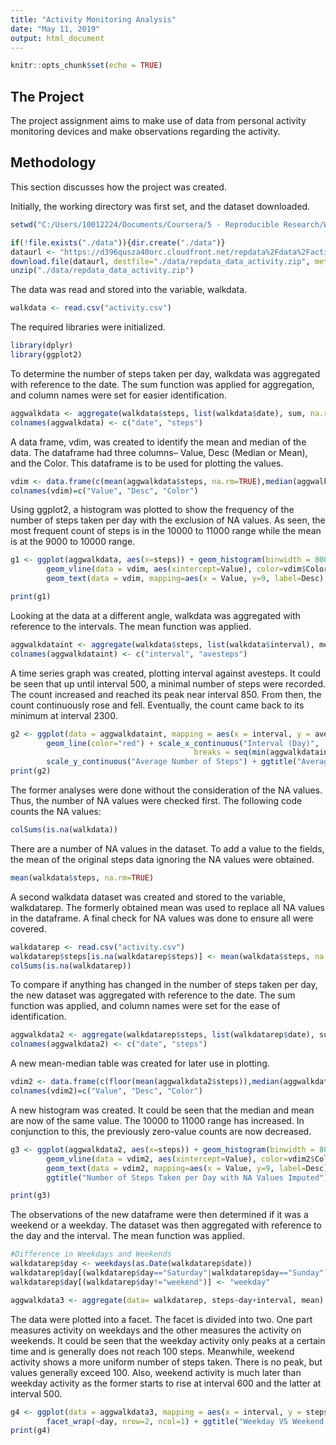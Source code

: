 ```yaml
---
title: "Activity Monitoring Analysis"
date: "May 11, 2019"
output: html_document
---
```


```r
knitr::opts_chunk$set(echo = TRUE)
```

## The Project

The project assignment aims to make use of data from personal activity monitoring devices and make observations regarding the activity.

## Methodology

This section discusses how the project was created.

Initially, the working directory was first set, and the dataset downloaded.
```r
setwd("C:/Users/10012224/Documents/Coursera/5 - Reproducible Research/Week 2/Assignment/filehash")
```

```r
if(!file.exists("./data")){dir.create("./data")}
dataurl <- "https://d396qusza40orc.cloudfront.net/repdata%2Fdata%2Factivity.zip"
download.file(dataurl, destfile="./data/repdata_data_activity.zip", method="curl")
unzip("./data/repdata_data_activity.zip")
```

The data was read and stored into the variable, walkdata.
```r
walkdata <- read.csv("activity.csv")
```

The required libraries were initialized. 
```r
library(dplyr)
library(ggplot2)
```

To determine the number of steps taken per day, walkdata was aggregated with reference to the date. The sum function was applied for aggregation, and column names were set for easier identification.
```r
aggwalkdata <- aggregate(walkdata$steps, list(walkdata$date), sum, na.rm=TRUE)
colnames(aggwalkdata) <- c("date", "steps")
```

A data frame, vdim, was created to identify the mean and median of the data. The dataframe had three columns-- Value, Desc (Median or Mean), and the Color. This dataframe is to be used for plotting the values.
```r
vdim <- data.frame(c(mean(aggwalkdata$steps, na.rm=TRUE),median(aggwalkdata$steps, na.rm=TRUE)), c("Mean", "Median"), c("red", "blue"))
colnames(vdim)=c("Value", "Desc", "Color")
```

Using ggplot2, a histogram was plotted to show the frequency of the number of steps taken per day with the exclusion of NA values. As seen, the most frequent count of steps is in the 10000 to 11000 range while the mean is at the 9000 to 10000 range.
```r
g1 <- ggplot(aggwalkdata, aes(x=steps)) + geom_histogram(binwidth = 800, color="black", fill="green") +
        geom_vline(data = vdim, aes(xintercept=Value), color=vdim$Color, linetype="dashed", size=1) +
        geom_text(data = vdim, mapping=aes(x = Value, y=9, label=Desc), size=3, angle=90, vjust=-0.4, hjust=0) + ggtitle("Number of Steps Taken per Day")

print(g1)   
```

Looking at the data at a different angle, walkdata was aggregated with reference to the intervals. The mean function was applied. 
```r
aggwalkdataint <- aggregate(walkdata$steps, list(walkdata$interval), mean, na.rm=TRUE)
colnames(aggwalkdataint) <- c("interval", "avesteps")
```

A time series graph was created, plotting interval against avesteps. It could be seen that up until interval 500, a minimal number of steps were recorded. The count increased and reached its peak near interval 850. From then, the count continuously rose and fell. Eventually, the count came back to its minimum at interval 2300.
```r
g2 <- ggplot(data = aggwalkdataint, mapping = aes(x = interval, y = avesteps)) + 
        geom_line(color="red") + scale_x_continuous("Interval (Day)", 
                                         breaks = seq(min(aggwalkdataint$interval), max(aggwalkdataint$interval), 100)) +
        scale_y_continuous("Average Number of Steps") + ggtitle("Average Number of Steps Taken by Interval")
print(g2)
```

The former analyses were done without the consideration of the NA values. Thus, the number of NA values were checked first. The following code counts the NA values:
```r
colSums(is.na(walkdata))
```

There are a number of NA values in the dataset. To add a value to the fields, the mean of the original steps data ignoring the NA values were obtained.
```r
mean(walkdata$steps, na.rm=TRUE)
```

A second walkdata dataset was created and stored to the variable, walkdatarep. The formerly obtained mean was used to replace all NA values in the dataframe. A final check for NA values was done to ensure all were covered.
```r
walkdatarep <- read.csv("activity.csv")
walkdatarep$steps[is.na(walkdatarep$steps)] <- mean(walkdata$steps, na.rm=TRUE)
colSums(is.na(walkdatarep))
```

To compare if anything has changed in the number of steps taken per day, the new dataset was aggregated with reference to the date. The sum function was applied, and column names were set for the ease of identification.
```r
aggwalkdata2 <- aggregate(walkdatarep$steps, list(walkdatarep$date), sum)
colnames(aggwalkdata2) <- c("date", "steps")
```

A new mean-median table was created for later use in plotting.
```r
vdim2 <- data.frame(c(floor(mean(aggwalkdata2$steps)),median(aggwalkdata2$steps)), c("                 Mean", "Median"), c("red", "blue"))
colnames(vdim2)=c("Value", "Desc", "Color")
```

A new histogram was created. It could be seen that the median and mean are now of the same value. The 10000 to 11000 range has increased. In conjunction to this, the previously zero-value counts are now decreased. 
```r
g3 <- ggplot(aggwalkdata2, aes(x=steps)) + geom_histogram(binwidth = 800, color="black", fill="green") +
        geom_vline(data = vdim2, aes(xintercept=Value), color=vdim2$Color, linetype="dashed", size=1) +
        geom_text(data = vdim2, mapping=aes(x = Value, y=9, label=Desc), size=3, angle=90, vjust=-0.4, hjust=0) +
        ggtitle("Number of Steps Taken per Day with NA Values Imputed")

print(g3)  
```

The observations of the new dataframe were then determined if it was a weekend or a weekday. The dataset was then aggregated with reference to the day and the interval. The mean function was applied.
```r
#Difference in Weekdays and Weekends
walkdatarep$day <- weekdays(as.Date(walkdatarep$date))
walkdatarep$day[(walkdatarep$day=="Saturday"|walkdatarep$day=="Sunday")] <- "weekend"
walkdatarep$day[(walkdatarep$day!="weekend")] <- "weekday"

aggwalkdata3 <- aggregate(data= walkdatarep, steps~day+interval, mean)
```

The data were plotted into a facet. The facet is divided into two. One part measures activity on weekdays and the other measures the activity on weekends. It could be seen that the weekday activity only peaks at a certain time and is generally does not reach 100 steps. Meanwhile, weekend activity shows a more uniform number of steps taken. There is no peak, but values generally exceed 100. Also, weekend activity is much later than weekday activity as the former starts to rise at interval 600 and the latter at interval 500.
```r
g4 <- ggplot(data = aggwalkdata3, mapping = aes(x = interval, y = steps)) +         geom_line(color="red") +        
        facet_wrap(~day, nrow=2, ncol=1) + ggtitle("Weekday VS Weekend Activity")
print(g4)
```






   










